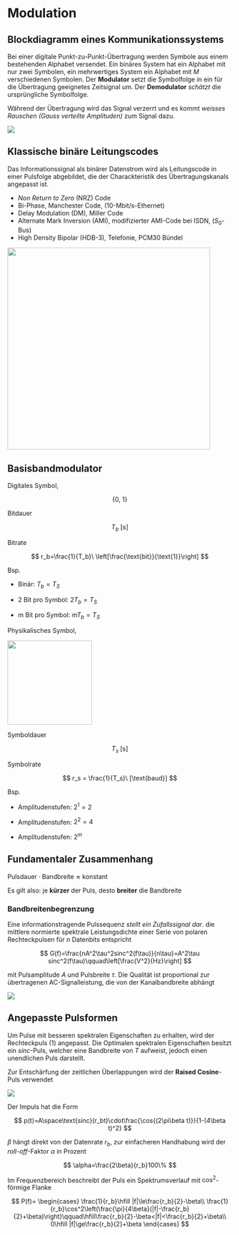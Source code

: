 # Modulation

## Blockdiagramm eines Kommunikationssystems

Bei einer digitale Punkt-zu-Punkt-Übertragung werden Symbole aus einem bestehenden Alphabet versendet. Ein binäres System hat ein Alphabet mit nur zwei Symbolen, ein mehrwertiges System ein Alphabet mit $M$ verschiedenen Symbolen. Der **Modulator** setzt die Symbolfolge in ein für die Übertragung geeignetes Zeitsignal um. Der **Demodulator** *schätzt* die ursprüngliche Symbolfolge.

Während der Übertragung wird das Signal verzerrt und es kommt *weisses Rauschen* *(Gauss verteilte Amplituden)* zum Signal dazu.

![](images/05_SchemaUebertrager.png)

## Klassische binäre Leitungscodes

Das Informationssignal als binärer Datenstrom wird als Leitungscode in einer Pulsfolge abgebildet, die der Charackteristik des Übertragungskanals angepasst ist.

-   *Non Return to Zero* (NRZ) Code
-   Bi-Phase, Manchester Code, (10-Mbit/s-Ethernet)
-   Delay Modulation (DM), Miller Code
-   Alternate Mark Inversion (AMI), modifizierter AMI-Code bei ISDN, ($S_0$-Bus)
-   High Density Bipolar (HDB-3), Telefonie, PCM30 Bündel

![](images/04_Signalverlaufe_einiger_Leitungscodes.png){fig-align="center" width="12cm"}

## Basisbandmodulator

`\begin{multicols}{2}`{=latex}

Digitales Symbol, `\textcolor{NavyBlue}{Zahl}`{=latex}

$$
\{0,\ 1\}
$$

Bitdauer

$$
T_b\ [\text{s}]
$$

Bitrate

$$
r_b=\frac{1}{T_b}\ \left[\frac{\text{bit}}{\text{1}}\right]
$$

Bsp.

-   Binär: $T_b=T_S$

-   2 Bit pro Symbol: $2T_b=T_S$

-   m Bit pro Symbol: $mT_b=T_S$

\columnbreak

Physikalisches Symbol, `\textcolor{NavyBlue}{Puls}`{=latex}

![](images/05_basisbandmodulator_puls.png){width="5cm"}

Symboldauer

$$
T_s\ [\text{s}]
$$

Symbolrate

$$
r_s = \frac{1}{T_s}\ [\text{baud}]
$$

Bsp.

-   Amplitudenstufen: $2^1=2$

-   Amplitudenstufen: $2^2=4$

-   Amplitudenstufen: $2^m$

`\end{multicols}`{=latex}

::: callout-note
## Fundamentaler Zusammenhang

$\text{Pulsdauer}\cdot\text{Bandbreite}\approx\text{konstant}$

Es gilt also: je **kürzer** der Puls, desto **breiter** die Bandbreite
:::

### Bandbreitenbegrenzung

Eine informationstragende Pulssequenz *stellt ein Zufallssignal dar*. die mittlere normierte spektrale Leistungsdichte einer Serie von polaren Rechteckpulsen für $n$ Datenbits entspricht

$$
G(f)=\frac{nA^2\tau^2sinc^2(f\tau)}{n\tau}=A^2\tau sinc^2(f\tau)\qquad\left[\frac{V^2}{Hz}\right]
$$

mit Pulsamplitude $A$ und Pulsbreite $\tau$. Die Qualität ist proportional zur übertragenen AC-Signalleistung, die von der Kanalbandbreite abhängt

![](images/05_Kanalbandbreitenbegrenzung.png)

## Angepasste Pulsformen

Um Pulse mit besseren spektralen Eigenschaften zu erhalten, wird der Rechteckpuls (1) angepasst. Die Optimalen spektralen Eigenschaften besitzt ein $sinc$-Puls, welcher eine Bandbreite von $T$ aufweist, jedoch einen unendlichen Puls darstellt.

Zur Entschärfung der zeitlichen Überlappungen wird der **Raised Cosine**-Puls verwendet

![](images/05_Pulsformen.png)

Der Impuls hat die Form

$$
p(t)=A\space\text{sinc}(r_bt)\cdot\frac{\cos{(2\pi\beta t)}}{1-(4\beta t)^2}
$$

$\beta$ hängt direkt von der Datenrate $r_b$, zur einfacheren Handhabung wird der *roll-off*-Faktor $\alpha$ in Prozent

$$
\alpha=\frac{2\beta}{r_b}100\%
$$

Im Frequenzbereich beschreibt der Puls ein Spektrumsverlauf mit $\cos^2$-förmige Flanke

$$
P(f)=
\begin{cases}
\frac{1}{r_b}\hfill |f|\le\frac{r_b}{2}-\beta\\
\frac{1}{r_b}\cos^2\left(\frac{\pi}{4\beta}(|f|-\frac{r_b}{2}+\beta)\right)\qquad\hfill\frac{r_b}{2}-\beta<|f|<\frac{r_b}{2}+\beta\\
0\hfill |f|\ge\frac{r_b}{2}+\beta
\end{cases}
$$